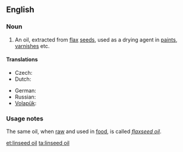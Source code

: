 ==English==

===Noun===
{{en-noun|sg=[[linseed]] [[oil]]}}

# An oil, extracted from [[flax]] [[seed]]s, used as a drying agent in [[paint]]s, [[varnish]]es etc.

====Translations====

{{trans-top|an oil}}
* Czech: {{t-|cs|lněný olej|m}}
* Dutch: {{t|nl|lijnzaadolie}}
{{trans-mid}}
* German: {{t|de|Leinsamenöl|n}}
* Russian: {{t|ru|льняное масло|n|sc=Cyrl|tr=l'njanóje máslo}}
* [[Volapük]]: {{t|vo|linumaleül}}
{{trans-bottom}}

===Usage notes===
The same oil, when [[raw]] and used in [[food]], is called ''[[flaxseed oil]]''.

[[et:linseed oil]]
[[ta:linseed oil]]